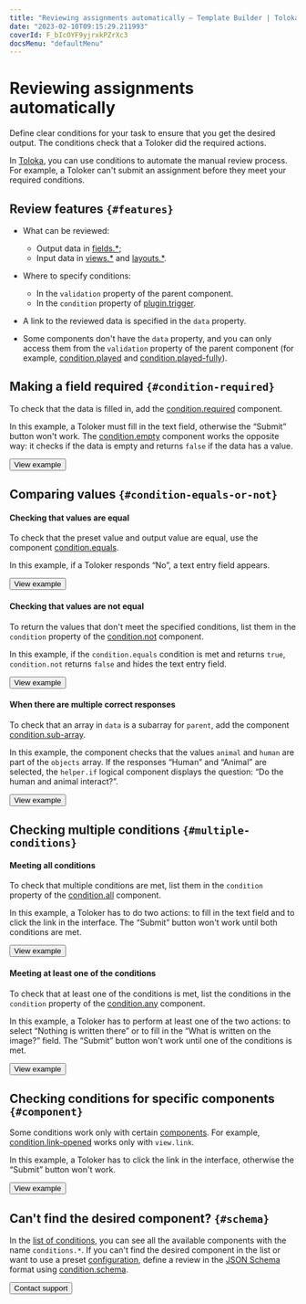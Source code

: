 ```yaml
---
title: "Reviewing assignments automatically — Template Builder | Toloka documentation"
date: "2023-02-10T09:15:29.211993"
coverId: F_bIcOYF9yjrxkPZrXc3
docsMenu: "defaultMenu"
---
```


# Reviewing assignments automatically

Define clear conditions for your task to ensure that you get the desired output. The conditions check that a Toloker did the required actions.

In [Toloka](https://toloka.ai/), you can use conditions to automate the manual review process. For example, a Toloker can't submit an assignment before they meet your required conditions.

## Review features `{#features}`
- What can be reviewed:
    - Output data in [fields.*](/docs/template-builder/reference/fields);
    - Input data in [views.*](/docs/template-builder/reference/views) and [layouts.*](/docs/template-builder/reference/layouts).

- Where to specify conditions:
    - In the `validation` property of the parent component.
    - In the `condition` property of [plugin.trigger](/docs/template-builder/reference/plugin.trigger).

- A link to the reviewed data is specified in the `data` property.
- Some components don't have the `data` property, and you can only access them from the `validation` property of the parent component (for example, [condition.played](/docs/template-builder/reference/condition.played) and [condition.played-fully](/docs/template-builder/reference/condition.played-fully)).

## Making a field required `{#condition-required}`

To check that the data is filled in, add the [condition.required](/docs/template-builder/reference/condition.required) component.

In this example, a Toloker must fill in the text field, otherwise the “Submit” button won't work. The [condition.empty](/docs/template-builder/reference/condition.empty) component works the opposite way: it checks if the data is empty and returns `false` if the data has a value.

<Button themeColor="light" view="default" size="l" type="link" url="https://ya.cc/t/VaKRkzm-3ttEim">View example</Button>

## Comparing values `{#condition-equals-or-not}`

#### Checking that values are equal

To check that the preset value and output value are equal, use the component [condition.equals](/docs/template-builder/reference/condition.equals).

In this example, if a Toloker responds “No”, a text entry field appears.

<Button themeColor="light" view="default" size="l" type="link" url="https://ya.cc/t/jlpDLfIe3ttEjY">View example</Button>

#### Checking that values are not equal

To return the values that don't meet the specified conditions, list them in the `condition` property of the [condition.not](/docs/template-builder/reference/condition.not) component.

In this example, if the `condition.equals` condition is met and returns `true`, `condition.not` returns `false` and hides the text entry field.

<Button themeColor="light" view="default" size="l" type="link" url="https://ya.cc/t/EQrcJAhh3ttEkP">View example</Button>

#### When there are multiple correct responses

To check that an array in `data` is a subarray for `parent`, add the component [condition.sub-array](/docs/template-builder/reference/condition.sub-array).

In this example, the component checks that the values `animal` and `human` are part of the `objects` array. If the responses “Human” and “Animal” are selected, the `helper.if` logical component displays the question: “Do the human and animal interact?”.

<Button themeColor="light" view="default" size="l" type="link" url="https://ya.cc/t/hKrpY1DO3xEBoC">View example</Button>

## Checking multiple conditions `{#multiple-conditions}`

#### Meeting all conditions

To check that multiple conditions are met, list them in the `condition` property of the [condition.all](/docs/template-builder/reference/condition.all) component.

In this example, a Toloker has to do two actions: to fill in the text field and to click the link in the interface. The “Submit” button won't work until both conditions are met.

<Button themeColor="light" view="default" size="l" type="link" url="https://ya.cc/t/UVTRP1wl3vw9ij">View example</Button>

#### Meeting at least one of the conditions

To check that at least one of the conditions is met, list the conditions in the `condition` property of the [condition.any](/docs/template-builder/reference/condition.any) component.

In this example, a Toloker has to perform at least one of the two actions: to select “Nothing is written there” or to fill in the “What is written on the image?” field. The “Submit” button won't work until one of the conditions is met.

<Button themeColor="light" view="default" size="l" type="link" url="https://ya.cc/t/UGnbki-73xPDHm">View example</Button>

## Checking conditions for specific components `{#component}`
Some conditions work only with certain [components](/docs/glossary#component). For example, [condition.link-opened](/docs/template-builder/reference/condition.link-opened) works only with `view.link`.

In this example, a Toloker has to click the link in the interface, otherwise the “Submit” button won't work.

<Button themeColor="light" view="default" size="l" type="link" url="https://ya.cc/t/DNok6Tun3ttEpZ">View example</Button>

## Can't find the desired component? `{#schema}`
In the [list of conditions](/docs/template-builder/reference/conditions), you can see all the available components with the name `conditions.*`. If you can't find the desired component in the list or want to use a preset [configuration](/docs/glossary#configuration), define a review in the [JSON Schema](https://json-schema.org/learn/getting-started-step-by-step.html) format using [condition.schema](/docs/template-builder/reference/condition.schema).

<Button themeColor="light" view="default" size="l" type="link" url="/docs/guide/troubleshooting/support?form-source=template-builder-best-practices-conditions">Contact support</Button>
